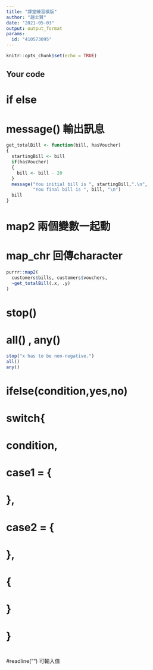 ```yaml
---
title: "課堂練習模版"
author: "趙士賢"
date: "2021-05-03"
output: output_format
params:
  id: "410573095"
---
```


```r
knitr::opts_chunk$set(echo = TRUE)
```

## Your code


# if else
# message() 輸出訊息

```r
get_totalBill <- function(bill, hasVoucher)
{
  startingBill <- bill
  if(hasVoucher)
  {
    bill <- bill - 20
  }
  message("You initial bill is ", startingBill,".\n",
          "You final bill is ", bill, "\n")
  bill
}
```

# map2 兩個變數一起動
# map_chr 回傳character
```r
purrr::map2(
  customers$bills, customers$vouchers,
  ~get_totalBill(.x, .y)
)
```

# stop()
# all() , any()
```r
stop("x has to be non-negative.")
all()
any()
```

# ifelse(condition,yes,no)
# switch{
#     condition,
#     case1 = {
#     },
#     case2 = {
#     },
#     {
#             }
# }
#
#readline("") 可輸入值










